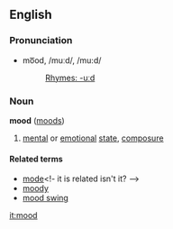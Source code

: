 ==English==
=== Pronunciation ===
*mo͞od, /muːd/, /mu:d/
*:[[Rhymes:English:-uːd|Rhymes: -uːd]]

===Noun===
'''mood''' ([[moods]])

#[[mental]] or [[emotion]]al [[state]], [[composure]]

====Related terms====
*[[mode]]<!- it is related isn't it? -->
*[[moody]]
*[[mood swing]]

[[it:mood]]